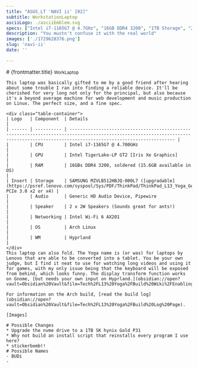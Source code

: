 ```yaml
---
title: "ASUS_LT 'NAVI ii' [02]"
subtitle: WorkstationLaptop
asciiLogo: ./asciiEmblem.svg
specs: ["Intel i7-1165G7 @ 4.7GHz", "16GB DDR4 3200", "1TB Storage", "2024 - Present"]
description: "You mustn't confuse it with the real world"
images: ['./1729628376.png']
slug: 'navi-ii'
date: ''

---
```


<AsciiContainer Logo={Logo} Specs={frontmatter.specs} client:load />

<div class="slot-content">
	<div class="content-header">
		# {frontmatter.title}
		<small>WorkLaptop</small>
	</div>
	
	This laptop was basically gifted to me by a good friend after hearing about some trouble I ran into finding a reliable device. It'll be cherished for very long not only for the principal, but also because it's a beyond average machine for web development and music production on Linux. The perfect size, and a fine spec.
	
	<div class="table-container">
	| Logo   | Component  | Details                                                                                                                                                                              |
	| ------ | ---------- | ------------------------------------------------------------------------------------------------------------------------------------------------------------------------------------ |
	|        | CPU        | Intel i7-1165G7 @ 4.700GHz                                                                                                                                                           |
	|        | GPU        | Intel TigerLake-LP GT2 [Iris Xe Graphics]                                                                                                                                            |
	|        | RAM        | 16GBs DDR4 3200, soldered (15.6GB available in OS)                                                                                                                                   |
	| Insert | Storage    | SAMSUNG MZVLB512HBJQ-000L7 ([upgradable](https://psref.lenovo.com/syspool/Sys/PDF/ThinkPad/ThinkPad_L13_Yoga_Gen_2_Intel/ThinkPad_L13_Yoga_Gen_2_Intel_Spec.pdf), PCIe 3.0 x2 or x4) |
	|        | Audio      | Generic HD Audio Device, Pipewire                                                                                                                                                    |
	|        | Speaker    | 2 x 2W Speakers (Sounds great for ants!)                                                                                                                                             |
	|        | Networking | Intel Wi-Fi 6 AX201                                                                                                                                                                  |
	|        | OS         | Arch Linux                                                                                                                                                                           |
	|        | WM         | Hyprland                                                                                                                                                                             |
	</div>
	This laptop can also fold. The Yoga name is (or was) for laptops by Lenovo that are able to be converted into a tablet. You be your own judge, but I find it neat to use for watching long videos and using it for games, with my only issue being that the keyboard will be exposed from behind, which looks funny. The display transform function works on Gnome, [but needs your own input on Hyprland.](obsidian://open?vault=Obsidian%20Vault&file=Tech%2FL13%20Yoga%2FBuild%20Wiki%2FEnabling%20support%20for%20the%20convertible%20display)
	
	For information on the Arch build, [read the build log](obsidian://open?vault=Obsidian%20Vault&file=Tech%2FL13%20Yoga%2FBuild%20Log%20Page).
	
	[Images]
	
	# Possible Changes
	* Upgrade the nvme drive to a 1TB SK hynix Gold P31
	* Why not build an install script that reinstalls every program I use here?
	* stickerbomb!!
	# Possible Names
	- BUDi
	- 

</div>